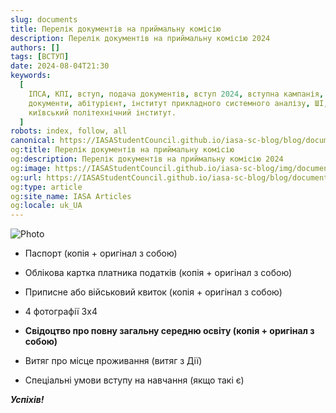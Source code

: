 ```yaml
---
slug: documents
title: Перелік документів на приймальну комісію
description: Перелік документів на приймальну комісію 2024
authors: []
tags: [ВСТУП]
date: 2024-08-04T21:30
keywords:
  [
    ІПСА, КПІ, вступ, подача документів, вступ 2024, вступна кампанія, приймальна комісія, 
    документи, абітурієнт, інститут прикладного системного аналізу, ШІ, СП, ММСА, університет, 
    київський політехнічний інститут.
  ]
robots: index, follow, all
canonical: https://IASAStudentCouncil.github.io/iasa-sc-blog/blog/documents
og:title: Перелік документів на приймальну комісію
og:description: Перелік документів на приймальну комісію 2024
og:image: https://IASAStudentCouncil.github.io/iasa-sc-blog/img/documents_logo.png
og:url: https://IASAStudentCouncil.github.io/iasa-sc-blog/blog/documents
og:type: article
og:site_name: IASA Articles
og:locale: uk_UA
---
```


![Photo](./photo.png)

<!--truncate-->

+ Паспорт (копія + оригінал з собою)

+ Облікова картка платника податків (копія + оригінал з собою)

+ Приписне або військовий квиток (копія + оригінал з собою)

+ 4 фотографії 3х4

+ **Свідоцтво про повну загальну середню освіту (копія + оригінал з собою)**

+ Витяг про місце проживання (витяг з Дії)

+ Спеціальні умови вступу на навчання (якщо такі є)


***Успіхів!***
